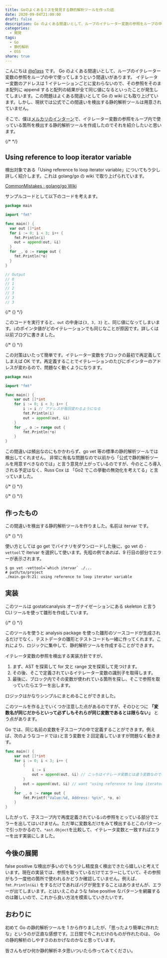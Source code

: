 ```yaml
---
title: Goのよくあるミスを発見する静的解析ツールを作った話
date: 2020-09-04T21:00:00
draft: false
description: Go のよくある間違いとして、ループのイテレーター変数の参照をループの中で使ってしまうという間違いがありますが、現状では公式でこの間違いを検出する静的解析ツールは用意されていません。今回はこの間違いを検出する静的解析ツールを作成したのでそれを紹介したいと思います。
categories:
  - 開発
tags:
  - Go
  - 静的解析
  - OSS
share: true
---
```


こんにちは [@p1ass](https://twitter.com/p1ass) です。
Go のよくある間違いとして、ループのイテレーター変数の参照をループの中で使ってしまうという間違いがあります。
イテレーター変数のアドレスは 1 イテレーションごとに変わらないので、その参照をそのまま配列に append すると配列の結果が全て同じ値になるといったことが発生してしまいます。この問題はよくある間違いとして Go の wiki にも取り上げています。しかし、現状では公式でこの間違いを検出する静的解析ツールは用意されていません。

そこで、僕は[メルカリのインターン](https://mercan.mercari.com/articles/22800/)で、イテレーター変数の参照をループ内で使っている箇所を検出する静的解析ツールを作成したのでそれを紹介したいと思います。

{/* <!--more--> */}

## Using reference to loop iterator variable

検出対象である「Using reference to loop iterator variable」についてもう少し詳しく紹介します。これは golang/go の wiki で取り上げられています。

[CommonMistakes · golang/go Wiki](https://github.com/golang/go/wiki/CommonMistakes)

サンプルコードとして以下のコードを考えます。

```go
package main

import "fmt"

func main() {
  var out []*int
  for i := 0; i < 3; i++ {
    fmt.Println(i)
    out = append(out, &i)
  }
  for _, o := range out {
    fmt.Println(*o)
  }
}

// Output
// 0
// 1
// 2
// 3
// 3
// 3
```

{/* {<ex-link url="https://play.golang.org/p/3j5V3yHWx4G">} */}

このコードを実行すると、`out` の中身は`{3, 3, 3}` と、同じ値になってしまいます。`i`のポインタ値がどのイテレーションでも同じなことが原因です。詳しくは以前ブログに書きました。

{/* {<ex-link url="https://blog.p1ass.com/posts/pointer-of-for-range-loop-of-go/">} */}

この対策はいたって簡単です。イテレーター変数をブロックの最初で再定義してしまえば OK です。再定義することでイテレーションのたびにポインターのアドレスが変わるので、問題なく動くようになります。

```go
package main

import "fmt"

func main() {
    var out []*int
    for i := 0; i < 3; i++ {
        i := i // アドレスが毎回変わるようになる
        fmt.Println(i)
        out = append(out, &i)
    }
    for _, o := range out {
        fmt.Println(*o)
    }
}
```

この間違いは頻出なのにもかかわらず、go vet 等の標準の静的解析ツールでは検出してくれません。
非常に有名な問題なので以前から「公式で静的解析ツールを用意すべきなのでは」と言う意見が上がっているのですが、今のところ導入される予定はなく、Russ Cox は 「Go2 でこの挙動の無効化を考えてる」と言っていました。

{/* {<ex-link url="https://github.com/golang/go/issues/16520">} */}

{/* {<ex-link url="https://github.com/golang/go/issues/20725">} */}

## 作ったもの

この間違いを検出する静的解析ツールを作りました。名前は itervar です。

{/* {<ex-link url="https://github.com/p1ass/itervar">} */}

使い方としては go get でバイナリをダウンロードした後に、go vet の `-vettool`で itervar を選択して使います。先程の例であれば、9 行目の部分でエラーが表示されます。

```shell script
$ go vet -vettool=`which itervar` ./...
# path/to/project
./main.go:9:21: using reference to loop iterator variable
```

## 実装

このツールは gostaticanalysis オーガナイゼーションにある skeleton と言う CLI ツールを使って雛形を作成しています。

{/* {<ex-link url="https://github.com/gostaticanalysis/skeleton">} */}

このツールを使うと analysis package を使った雛形のソースコードが生成されるだけでなく、テストデータの雛形とテストコードも一緒に作ってくれます。これにより、ロジックに集中して、静的解析ツールを作成することができます。

イテレータ変数の参照を検出する実装方針ですが、

1. まず、AST を探索して for 文と range 文を探索して見つけます。
2. その後、そこで定義されているイテレーター変数の識別子を取得します。
3. 最後に、ブロック内でその変数が使われている箇所を探し、そこで参照を取っていたらエラーを出します。

ロジックはかなりシンプルにまとめることができました。

このツールを作る上でいくつか注意した点があるのですが、そのひとつに **「変数名が同じだからといって必ずしもそれらが同じ変数であるとは限らない」** とう点があります。

Go では、同じ名前の変数を子スコープの中で定義することができます。例えば、次のようなコードでは`i`と言う変数を 2 回定義していますが問題なく動きます。

```go
func main() {
    var out []*int
    for i := 0; i < 3; i++ {
        {
            i := i
            out = append(out, &i) // こっちはイテレータ変数とは違う変数なので検出しなくてよい
        }
        out = append(out, &i) // want "using reference to loop iterator variable"
    }
    for _, o := range out {
        fmt.Printf("Value:%d, Address: %p\n", *o, o)
    }
}
```

したがって、子スコープ内で再度定義されている`i`の参照をとっている部分でエラーを出してはいけません。ただ単に変数名だけをみて検出するとこのパターンで引っかかるので、`*ast.Object`を比較して、イテレータ変数と一致すればエラーを出す実装にしました。

## 今後の展開

false positive な検出が多いのでもう少し精度良く検出できたら嬉しいと考えています。現在の実装では、参照を取っているだけでエラーにしていて、その参照がもう一度他の箇所で使われるかどうか確認していません。例えば、`fmt.Println(&i)` をするだけであればバグが発生することはありませんが、エラーが出てしまいます。とはいえこのような false positive なパターンを網羅するのは難しいので、これから良い方法を模索していきたいです。

## おわりに

初めて Go の静的解析ツールを 1 から作りましたが、「思ったより簡単に作れたな」というのが正直な感想です。三日間で今これだけのものが作れたのは、 Go の静的解析のしやすさのおかげなのかなと思っています。

皆さんもぜひ何か静的解析ネタ思いついたら作ってみてください。
